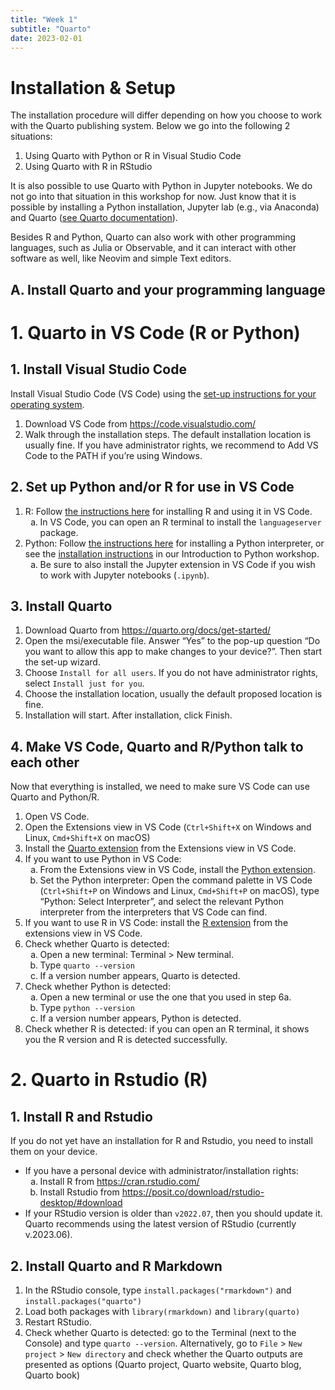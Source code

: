 ```yaml
---
title: "Week 1"
subtitle: "Quarto"
date: 2023-02-01
---
```


# Installation & Setup {.unnumbered}

The installation procedure will differ depending on how you choose to work with the Quarto publishing system. Below we go into the following 2 situations:

1. Using Quarto with Python or R in Visual Studio Code
2. Using Quarto with R in RStudio

It is also possible to use Quarto with Python in Jupyter notebooks. We do not go into that situation in this workshop for now. Just know that it is possible by installing a Python installation, Jupyter lab (e.g., via Anaconda) and Quarto ([see Quarto documentation](https://quarto.org/docs/get-started/hello/jupyter.html)).

:::{.callout-note}
Besides R and Python, Quarto can also work with other programming languages, such as Julia or Observable, and it can interact with other software as well, like Neovim and simple Text editors.
:::

## A. Install Quarto and your programming language

::: panel-tabset 

# 1. Quarto in VS Code (R or Python)

## 1. Install Visual Studio Code
Install Visual Studio Code (VS Code) using the [set-up instructions for your operating system](https://code.visualstudio.com/docs/setup/setup-overview).

1. Download VS Code from [https://code.visualstudio.com/](https://code.visualstudio.com/)
2. Walk through the installation steps. The default installation location is usually fine. If you have administrator rights, we recommend to Add VS Code to the PATH if you're using Windows.

## 2. Set up Python and/or R for use in VS Code
1. R: Follow [the instructions here](https://code.visualstudio.com/docs/languages/r#_getting-started) for installing R and using it in VS Code. 
   a. In VS Code, you can open an R terminal to install the `languageserver` package.
2. Python: Follow [the instructions here](https://code.visualstudio.com/docs/python/python-tutorial#_install-a-python-interpreter) for installing a Python interpreter, or see the [installation instructions](https://utrechtuniversity.github.io/workshop-introduction-to-python/installation-and-setup.html#install-python) in our Introduction to Python workshop.
   a. Be sure to also install the Jupyter extension in VS Code if you wish to work with Jupyter notebooks (`.ipynb`).

## 3. Install Quarto
1. Download Quarto from [https://quarto.org/docs/get-started/](https://quarto.org/docs/get-started/)
2. Open the msi/executable file. Answer "Yes" to the pop-up question "Do you want to allow this app to make changes to your device?". Then start the set-up wizard.
3. Choose `Install for all users`. If you do not have administrator rights, select `Install just for you`.
4. Choose the installation location, usually the default proposed location is fine.
5. Installation will start. After installation, click Finish.

## 4. Make VS Code, Quarto and R/Python talk to each other
Now that everything is installed, we need to make sure VS Code can use Quarto and Python/R. 

1. Open VS Code.
2. Open the Extensions view in VS Code (`Ctrl+Shift+X` on Windows and Linux, `Cmd+Shift+X` on macOS)
3. Install the [Quarto extension](https://marketplace.visualstudio.com/items?itemName=quarto.quarto) from the Extensions view in VS Code.
4. If you want to use Python in VS Code: 
   a. From the Extensions view in VS Code, install the [Python extension](https://marketplace.visualstudio.com/items?itemName=ms-python.python).
   b. Set the Python interpreter: Open the command palette in VS Code (`Ctrl+Shift+P` on Windows and Linux, `Cmd+Shift+P` on macOS), type "Python: Select Interpreter", and select the relevant Python interpreter from the interpreters that VS Code can find.
5. If you want to use R in VS Code: install the [R extension](https://marketplace.visualstudio.com/items?itemName=REditorSupport.r) from the extensions view in VS Code.
6. Check whether Quarto is detected:
   a. Open a new terminal: Terminal > New terminal.
   b. Type `quarto --version`
   c. If a version number appears, Quarto is detected.
7. Check whether Python is detected: 
   a. Open a new terminal or use the one that you used in step 6a.
   b. Type `python --version`
   c. If a version number appears, Python is detected.
8. Check whether R is detected: if you can open an R terminal, it shows you the R version and R is detected successfully.

# 2. Quarto in Rstudio (R)

## 1. Install R and Rstudio

If you do not yet have an installation for R and Rstudio, you need to install them on your device.

- If you have a personal device with administrator/installation rights:
   a. Install R from [https://cran.rstudio.com/](https://cran.rstudio.com/)
   b. Install Rstudio from [https://posit.co/download/rstudio-desktop/#download](https://posit.co/download/rstudio-desktop/#download)

-  If your RStudio version is older than `v2022.07`, then you should update it. Quarto recommends using the latest version of RStudio (currently v.2023.06). 

## 2. Install Quarto and R Markdown

1. In the RStudio console, type `install.packages("rmarkdown")` and `install.packages("quarto")`
2. Load both packages with `library(rmarkdown)` and `library(quarto)`
3. Restart RStudio. 
4. Check whether Quarto is detected: go to the Terminal (next to the Console) and type `quarto --version`. Alternatively, go to `File` > `New project` > `New directory` and check whether the Quarto outputs are presented as options (Quarto project, Quarto website, Quarto blog, Quarto book)
:::
